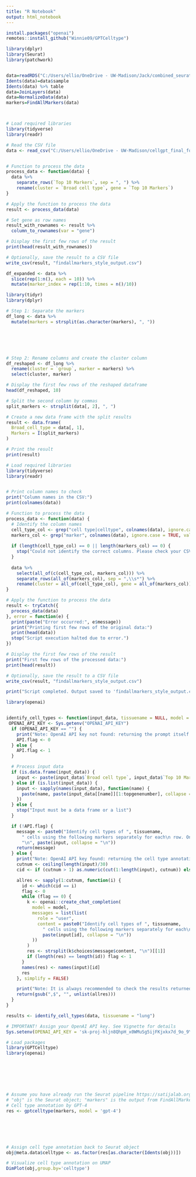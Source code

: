```yaml
---
title: "R Notebook"
output: html_notebook
---
```






```r
install.packages("openai")
remotes::install_github("Winnie09/GPTCelltype")
```


```r
library(dplyr)
library(Seurat)
library(patchwork)


data=readRDS("C:/Users/ellio/OneDrive - UW-Madison/Jack/combined_seurat_object_filtered.RDS")
Idents(data)=data$sample
Idents(data) %>% table
data=JoinLayers(data)
data=NormalizeData(data)
markers=FindAllMarkers(data)




```


```r
# Load required libraries
library(tidyverse)
library(readr)

# Read the CSV file
data <- read_csv("C:/Users/ellio/OneDrive - UW-Madison/cellgpt_final_folder/test_code/top_markers_broad_cell_type.csv")


# Function to process the data
process_data <- function(data) {
  data %>%
    separate_rows(`Top 10 Markers`, sep = ", ") %>%
    rename(cluster = `Broad cell type`, gene = `Top 10 Markers`)
}

# Apply the function to process the data
result <- process_data(data)

# Set gene as row names
result_with_rownames <- result %>%
  column_to_rownames(var = "gene")

# Display the first few rows of the result
print(head(result_with_rownames))

# Optionally, save the result to a CSV file
write_csv(result, "findallmarkers_style_output.csv")

```

```r
df_expanded <- data %>%
  slice(rep(1:n(), each = 10)) %>%
  mutate(marker_index = rep(1:10, times = n()/10))

```


```r
library(tidyr)
library(dplyr)

# Step 1: Separate the markers
df_long <- data %>%
  mutate(markers = strsplit(as.character(markers), ", "))






# Step 2: Rename columns and create the cluster column
df_reshaped <- df_long %>%
  rename(cluster = `group`, marker = markers) %>%
  select(cluster, marker)

# Display the first few rows of the reshaped dataframe
head(df_reshaped, 10)
```


```r
# Split the second column by commas
split_markers <- strsplit(data[, 2], ", ")

# Create a new data frame with the split results
result <- data.frame(
  Broad_cell_type = data[, 1],
  Markers = I(split_markers)
)

# Print the result
print(result)
```



```r
# Load required libraries
library(tidyverse)
library(readr)


# Print column names to check
print("Column names in the CSV:")
print(colnames(data))

# Function to process the data
process_data <- function(data) {
  # Identify the column names
  cell_type_col <- grep("cell type|celltype", colnames(data), ignore.case = TRUE, value = TRUE)
  markers_col <- grep("marker", colnames(data), ignore.case = TRUE, value = TRUE)
  
  if (length(cell_type_col) == 0 || length(markers_col) == 0) {
    stop("Could not identify the correct columns. Please check your CSV file.")
  }
  
  data %>%
    select(all_of(c(cell_type_col, markers_col))) %>%
    separate_rows(all_of(markers_col), sep = ",\\s*") %>%
    rename(cluster = all_of(cell_type_col), gene = all_of(markers_col))
}

# Apply the function to process the data
result <- tryCatch({
  process_data(data)
}, error = function(e) {
  print(paste("Error occurred:", e$message))
  print("Printing first few rows of the original data:")
  print(head(data))
  stop("Script execution halted due to error.")
})

# Display the first few rows of the result
print("First few rows of the processed data:")
print(head(result))

# Optionally, save the result to a CSV file
write_csv(result, "findallmarkers_style_output.csv")

print("Script completed. Output saved to 'findallmarkers_style_output.csv'")
```


```r
library(openai)


identify_cell_types <- function(input_data, tissuename = NULL, model = "gpt-4", topgenenumber = 10) {
 OPENAI_API_KEY <- Sys.getenv("OPENAI_API_KEY")
  if (OPENAI_API_KEY == "") {
    print("Note: OpenAI API key not found: returning the prompt itself.")
    API.flag <- 0
  } else {
    API.flag <- 1
  }

  # Process input data
  if (is.data.frame(input_data)) {
    input <- paste(input_data$`Broad cell type`, input_data$`Top 10 Markers`, sep = ": ")
  } else if (is.list(input_data)) {
    input <- sapply(names(input_data), function(name) {
      paste(name, paste(input_data[[name]][1:topgenenumber], collapse = ", "), sep = ": ")
    })
  } else {
    stop("Input must be a data frame or a list")
  }

  if (!API.flag) {
    message <- paste0("Identify cell types of ", tissuename, 
      " cells using the following markers separately for each\n row. Only provide the cell type name. Do not show numbers before the name.\n Some can be a mixture of multiple cell types. ", 
      "\n", paste(input, collapse = "\n"))
    return(message)
  } else {
    print("Note: OpenAI API key found: returning the cell type annotations.")
    cutnum <- ceiling(length(input)/30)
    cid <- if (cutnum > 1) as.numeric(cut(1:length(input), cutnum)) else rep(1, length(input))

    allres <- sapply(1:cutnum, function(i) {
      id <- which(cid == i)
      flag <- 0
      while (flag == 0) {
        k <- openai::create_chat_completion(
          model = model, 
          messages = list(list(
            role = "user", 
            content = paste0("Identify cell types of ", tissuename, 
              " cells using the following markers separately for each\n row. Only provide the cell type name. Do not show numbers before the name.\n Some can be a mixture of multiple cell types.\n", 
              paste(input[id], collapse = "\n"))
          ))
        )
        res <- strsplit(k$choices$message$content, "\n")[[1]]
        if (length(res) == length(id)) flag <- 1
      }
      names(res) <- names(input)[id]
      res
    }, simplify = FALSE)

    print("Note: It is always recommended to check the results returned by GPT-4 in case of\n AI hallucination, before going to down-stream analysis.")
    return(gsub(",$", "", unlist(allres)))
  }
}
```



```r

results <- identify_cell_types(data, tissuename = "lung")
```



```r

# IMPORTANT! Assign your OpenAI API key. See Vignette for details
Sys.setenv(OPENAI_API_KEY = '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')

# Load packages
library(GPTCelltype)
library(openai)







# Assume you have already run the Seurat pipeline https://satijalab.org/seurat/
# "obj" is the Seurat object; "markers" is the output from FindAllMarkers(obj)
# Cell type annotation by GPT-4
res <- gptcelltype(markers, model = 'gpt-4')






# Assign cell type annotation back to Seurat object
obj@meta.data$celltype <- as.factor(res[as.character(Idents(obj))])

# Visualize cell type annotation on UMAP
DimPlot(obj,group.by='celltype')
```

